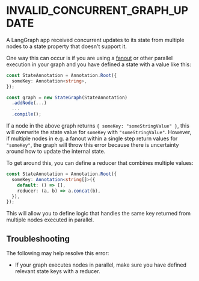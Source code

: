 # INVALID_CONCURRENT_GRAPH_UPDATE

A LangGraph app received concurrent updates to its state from multiple nodes to a state property that doesn't
support it.

One way this can occur is if you are using a [fanout](https://langchain-ai.github.io/langgraphjs/how-tos/map-reduce/)
or other parallel execution in your graph and you have defined a state with a value like this:

```ts
const StateAnnotation = Annotation.Root({
  someKey: Annotation<string>,
});

const graph = new StateGraph(StateAnnotation)
  .addNode(...)
  ...
  .compile();
```

If a node in the above graph returns `{ someKey: "someStringValue" }`, this will overwrite the state value for `someKey` with `"someStringValue"`.
However, if multiple nodes in e.g. a fanout within a single step return values for `"someKey"`, the graph will throw this error because
there is uncertainty around how to update the internal state.

To get around this, you can define a reducer that combines multiple values:

```ts
const StateAnnotation = Annotation.Root({
  someKey: Annotation<string[]>({
    default: () => [],
    reducer: (a, b) => a.concat(b),
  }),
});
```

This will allow you to define logic that handles the same key returned from multiple nodes executed in parallel.

## Troubleshooting

The following may help resolve this error:

- If your graph executes nodes in parallel, make sure you have defined relevant state keys with a reducer.
